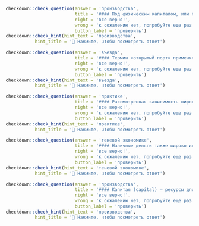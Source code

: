
```r
checkdown::check_question(answer = 'производства', 
                          title = '#### Под физическим капиталом, или просто капиталом, мы понимаем оборудование, здания и сооружения, используемые для ____________ (**производство**) капитала — товаров и услуг.',
                          right = 'все верно!', 
                          wrong = 'к сожалению нет, попробуйте еще раз...',
                          button_label = 'проверить')
checkdown::check_hint(hint_text = 'производства',
           hint_title = '🔎 Нажмите, чтобы посмотреть ответ')                          
```

```r
checkdown::check_question(answer = 'въезда', 
                          title = '#### Термин «открытый порт» применяется для обозначения морских портов, аэропортов, станций и сухопутных мест пересечения государственной границы гражданами, товарами или транспортными средствами, которые используются для ____________ (**въезд**) в страну или выезда из страны.',
                          right = 'все верно!', 
                          wrong = 'к сожалению нет, попробуйте еще раз...',
                          button_label = 'проверить')
checkdown::check_hint(hint_text = 'въезда',
           hint_title = '🔎 Нажмите, чтобы посмотреть ответ')                          
```

```r
checkdown::check_question(answer = 'практике', 
                          title = '#### Рассмотренная зависимость широко используется в ____________ (**практика**) ценообразования для финансовых активов.',
                          right = 'все верно!', 
                          wrong = 'к сожалению нет, попробуйте еще раз...',
                          button_label = 'проверить')
checkdown::check_hint(hint_text = 'практике',
           hint_title = '🔎 Нажмите, чтобы посмотреть ответ')                          
```

```r
checkdown::check_question(answer = 'теневой экономике', 
                          title = '#### Наличные деньги также широко используются в ____________ ____________ (**теневой, экономика**), как для осуществления нелегальных операций, так и для укрывания легальных операций от налогообложения.',
                          right = 'все верно!', 
                          wrong = 'к сожалению нет, попробуйте еще раз...',
                          button_label = 'проверить')
checkdown::check_hint(hint_text = 'теневой экономике',
           hint_title = '🔎 Нажмите, чтобы посмотреть ответ')                          
```

```r
checkdown::check_question(answer = 'производства', 
                          title = '#### Капитал (capital) — ресурсы длительного пользования, используемые для ____________ (**производство**) экономических благ.',
                          right = 'все верно!', 
                          wrong = 'к сожалению нет, попробуйте еще раз...',
                          button_label = 'проверить')
checkdown::check_hint(hint_text = 'производства',
           hint_title = '🔎 Нажмите, чтобы посмотреть ответ')                          
```

